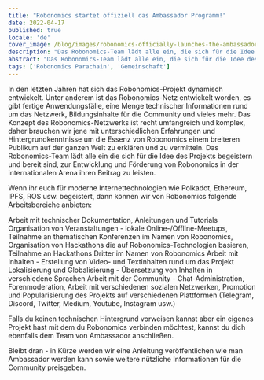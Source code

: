 ```yaml
---
title: "Robonomics startet offiziell das Ambassador Programm!"
date: 2022-04-17
published: true
locale: 'de'
cover_image: /blog/images/robonomics-officially-launches-the-ambassador-program/cover.jpg
description: "Das Robonomics-Team lädt alle ein, die sich für die Idee des Projekts begeistern und bereit sind, zur Entwicklung und Förderung von Robonomics in der internationalen Arena ihren Beitrag zu leisten"
abstract: "Das Robonomics-Team lädt alle ein, die sich für die Idee des Projekts begeistern und bereit sind, zur Entwicklung und Förderung von Robonomics in der internationalen Arena ihren Beitrag zu leisten"
tags: ['Robonomics Parachain', 'Gemeinschaft']
---
```



In den letzten Jahren hat sich das Robonomics-Projekt dynamisch entwickelt. Unter anderem ist das Robonomics-Netz entwickelt worden, es gibt fertige Anwendungsfälle, eine Menge technischer Informationen rund um das Netzwerk, Bildungsinhalte für die Community und vieles mehr. Das Konzept des Robonomics-Netzwerks ist recht umfangreich und komplex, daher brauchen wir jene mit unterschiedlichen Erfahrungen und Hintergrundkenntnisse um die Essenz von Robonomics einem breiteren Publikum auf der ganzen Welt zu erklären und zu vermitteln. Das Robonomics-Team lädt alle ein die sich für die Idee des Projekts begeistern und bereit sind, zur Entwicklung und Förderung von Robonomics in der internationalen Arena ihren Beitrag zu leisten.

Wenn ihr euch für moderne Internettechnologien wie Polkadot, Ethereum, IPFS, ROS usw. begeistert, dann können wir von Robonomics folgende Arbeitsbereiche anbieten:

<RoboList>

<RoboListItem>
Arbeit mit technischer Dokumentation, Anleitungen und Tutorials
</RoboListItem>

<RoboListItem>
Organisation von Veranstaltungen - lokale Online-/Offline-Meetups, Teilnahme an thematischen Konferenzen im Namen von Robonomics, Organisation von Hackathons die auf Robonomics-Technologien basieren, Teilnahme an Hackathons Dritter im Namen von Robonomics
</RoboListItem>

<RoboListItem>
Arbeit mit Inhalten - Erstellung von Video- und Textinhalten rund um das Projekt
</RoboListItem>

<RoboListItem>
Lokalisierung und Globalisierung - Übersetzung von Inhalten in verschiedene Sprachen
</RoboListItem>

<RoboListItem>
Arbeit mit der Community - Chat-Administration, Forenmoderation, Arbeit mit verschiedenen sozialen Netzwerken, Promotion und Popularisierung des Projekts auf verschiedenen Plattformen (Telegram, Discord, Twitter, Medium, Youtube, Instagram usw.)
</RoboListItem>

</RoboList>

Falls du keinen technischen Hintergrund vorweisen kannst aber ein eigenes Projekt hast mit dem du Robonomics verbinden möchtest, kannst du dich ebenfalls dem Team von Ambassador anschließen.

Bleibt dran - in Kürze werden wir eine Anleitung veröffentlichen wie man Ambassador werden kann sowie weitere nützliche Informationen für die Community preisgeben.